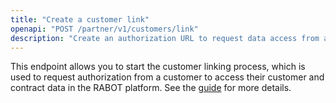 ```yaml
---
title: "Create a customer link"
openapi: "POST /partner/v1/customers/link"
description: "Create an authorization URL to request data access from a customer"
---
```


This endpoint allows you to start the customer linking process, which is used to request authorization from a customer to access their customer and contract data in the RABOT platform. See the [guide](/guides/customers_contracts#customer-linking-process) for more details.